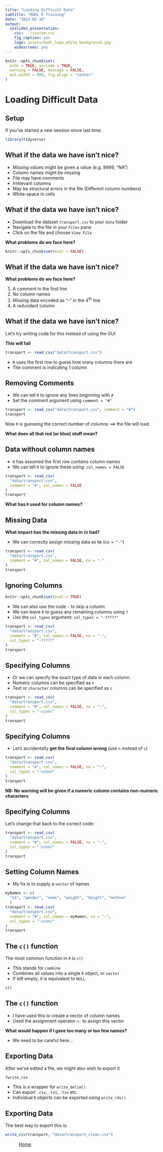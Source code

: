 ```yaml
---
title: "Loading Difficult Data"
subtitle: "BODL R Training"
date: "2023-02-16"
output: 
  ioslides_presentation:
    css: ../custom.css
    fig_caption: yes
    logo: assets/bodl_logo_white_background.jpg
    widescreen: yes
---
```


```r
knitr::opts_chunk$set(
  echo = TRUE, include = TRUE, 
  warning = FALSE, message = FALSE, 
  out.width = 800, fig.align = "center"
)
```

# Loading Difficult Data

## Setup

If you've started a new session since last time:

```r
library(tidyverse)
```


## What if the data we have isn't nice?

- Missing values might be given a value (e.g. 9999, "NA")
- Column names might be missing
- File may have comments
- Irrelevant columns
- May be structural errors in the file (Different column numbers)
- White-space in cells

## What if the data we have isn't nice?

- Download the dataset `transport.csv` to your `data` folder
- Navigate to the file in your `Files` pane
- Click on the file and choose `View File`

**What problems do we face here?**

```r
knitr::opts_chunk$set(eval = FALSE)
```

## What if the data we have isn't nice? 

**What problems do we face here?**

1. A comment in the first line
2. No column names
3. Missing data encoded as "-" in the 4^th^ line
4. A redundant column

## What if the data we have isn't nice? 

Let's try writing code for this instead of using the GUI

**This will fail**

```r
transport <- read_csv("data/transport.csv")
```

- `R` uses the first row to guess how many columns there are
- The comment is indicating 1 column

## Removing Comments

- We can tell `R` to ignore any lines beginning with `#`
- Set the comment argument using `comment = "#"`

```r
transport <- read_csv("data/transport.csv", comment = "#")
transport
```

Now `R` is guessing the correct number of columns $\implies$ the file will load

**What does all that red (or blue) stuff mean?**

## Data without column names

- `R` has assumed the first row contains column names
- We can tell `R` to ignore these using: `col_names = FALSE`

```r
transport <- read_csv(
  "data/transport.csv", 
  comment = "#", col_names = FALSE
)
transport
```

**What has `R` used for column names?** 

## Missing Data

**What impact has the missing data in `X5` had?**

- We can correctly assign missing data as `NA` (`na = "-"`)

```r
transport <- read_csv(
  "data/transport.csv", 
  comment = "#", col_names = FALSE, na = "-"
)
transport
```

## Ignoring Columns

```r
knitr::opts_chunk$set(eval = TRUE)
```

- We can also use the code `-` to skip a column
- We can leave `R` to guess any remaining columns using `?`
- Use the `col_types` argument: `col_types = "-?????"`

```r
transport <- read_csv(
  "data/transport.csv",
  comment = "#", col_names = FALSE, na = "-",
  col_types = "-?????"
)
transport
```

## Specifying Columns

- Or we can specify the exact type of data in each column
- Numeric columns can be specified as `n`
- Text or `character` columns can be specified as `c`

```r
transport <- read_csv(
  "data/transport.csv", 
  comment = "#", col_names = FALSE, na = "-", 
  col_types = "-ccnnc"
)
transport
```

## Specifying Columns

- Let's accidentally **get the final column wrong** (use `n` instead of `c`)

```r
transport <- read_csv(
  "data/transport.csv",
  comment = "#", col_names = FALSE, na = "-",
  col_types = "-ccnnn"
)
transport
```

**NB: No warning will be given if a numeric column contains non-numeric characters**


## Specifying Columns

Let's change that back to the correct code:

```r
transport <- read_csv(
  "data/transport.csv", 
  comment = "#", col_names = FALSE, na = "-", 
  col_types = "-ccnnc"
)
transport
```

## Setting Column Names

- My fix is to supply a `vector` of names

```r
myNames <- c(
  "X1", "gender", "name", "weight", "height", "method"
  )
transport <- read_csv(
  "data/transport.csv", 
  comment = "#", col_names = myNames, na = "-", 
  col_types = "-ccnnc"
)
transport
```


## The `c()` function

The most common function in `R` is `c()`

- This stands for `combine`
- Combines all values into a single `R` object, or `vector`
- If left empty, it is equivalent to `NULL`

```r
c()
```

## The `c()` function

- I have used this to create a vector of column names 
- Used the assignment operator `<-` to assign this vector

**What would happen if I gave too many or too few names?**

- We need to be careful here...

## Exporting Data

After we've edited a file, we might also wish to export it

```r
?write_csv
```

- This is a wrapper for `write_delim()`
- Can export `.csv`, `.txt`, `.tsv` etc.
- Individual `R` objects can be exported using `write_rds()`

## Exporting Data

The best way to export this is:

```r
write_csv(transport, "data/transport_clean.csv")
```


<div class="footer" style="text-align:center;width:25%">
[Home](http://uofabioinformaticshub.github.io/RAdelaide-July-2018)
</div>
